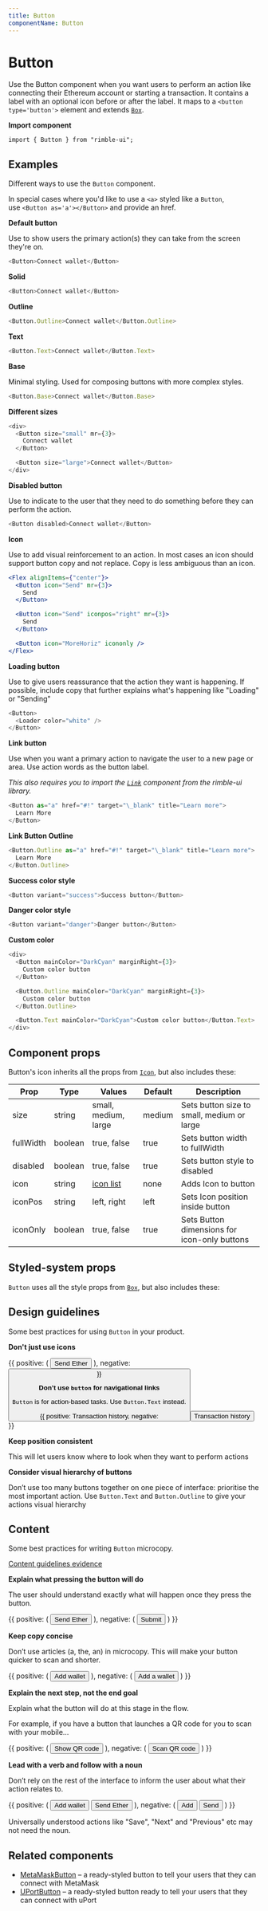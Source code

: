 ```yaml
---
title: Button
componentName: Button
---
```



# Button

Use the Button component when you want users to perform an action like connecting their Ethereum account or starting a transaction. It contains a label with an optional icon before or after the label. It maps to a `<button type='button'>` element and extends [`Box`](/components/rimble-ui/Box).

**Import component**

```lang=jsx
import { Button } from "rimble-ui";
```

## Examples

Different ways to use the `Button` component.

In special cases where you'd like to use a `<a>` styled like a `Button`, use `<Button as='a'></Button>` and provide an href.

**Default button**

Use to show users the primary action(s) they can take from the screen they're on.

```js is=react-live
<Button>Connect wallet</Button>
```

**Solid**

```js is=react-live
<Button>Connect wallet</Button>
```

**Outline**

```js is=react-live
<Button.Outline>Connect wallet</Button.Outline>
```

**Text**

```js is=react-live
<Button.Text>Connect wallet</Button.Text>
```

**Base**

Minimal styling. Used for composing buttons with more complex styles.

```js is=react-live
<Button.Base>Connect wallet</Button.Base>
```

**Different sizes**

```js is=react-live
<div>
  <Button size="small" mr={3}>
    Connect wallet
  </Button>

  <Button size="large">Connect wallet</Button>
</div>
```

**Disabled button**

Use to indicate to the user that they need to do something before they can perform the action.

```js is=react-live
<Button disabled>Connect wallet</Button>
```

**Icon**

Use to add visual reinforcement to an action. In most cases an icon should support button copy and not replace. Copy is less ambiguous than an icon.

```jsx is=react-live
<Flex alignItems={"center"}>
  <Button icon="Send" mr={3}>
    Send
  </Button>

  <Button icon="Send" iconpos="right" mr={3}>
    Send
  </Button>

  <Button icon="MoreHoriz" icononly />
</Flex>
```

**Loading button**

Use to give users reassurance that the action they want is happening. If possible, include copy that further explains what's happening like "Loading" or "Sending"

```js is=react-live
<Button>
  <Loader color="white" />
</Button>
```

**Link button**

Use when you want a primary action to navigate the user to a new page or area. Use action words as the button label.

_This also requires you to import the [`Link`](/components/rimble-ui/Link) component from the rimble-ui library._

```js is=react-live
<Button as="a" href="#!" target="\_blank" title="Learn more">
  Learn More
</Button>
```

**Link Button Outline**

```js is=react-live
<Button.Outline as="a" href="#!" target="\_blank" title="Learn more">
  Learn More
</Button.Outline>
```

**Success color style**

```js is=react-live
<Button variant="success">Success button</Button>
```

**Danger color style**

```js is=react-live
<Button variant="danger">Danger button</Button>
```

**Custom color**

```js is=react-live
<div>
  <Button mainColor="DarkCyan" marginRight={3}>
    Custom color button
  </Button>

  <Button.Outline mainColor="DarkCyan" marginRight={3}>
    Custom color button
  </Button.Outline>

  <Button.Text mainColor="DarkCyan">Custom color button</Button.Text>
</div>
```

## Component props

Button's icon inherits all the props from [`Icon`](/components/rimble-ui/Icon), but also includes these:

| Prop      | Type    | Values                                                           | Default | Description                                  |
| --------- | ------- | ---------------------------------------------------------------- | ------- | -------------------------------------------- |
| size      | string  | small, medium, large                                             | medium  | Sets button size to small, medium or large   |
| fullWidth | boolean | true, false                                                      | true    | Sets button width to fullWidth               |
| disabled  | boolean | true, false                                                      | true    | Sets button style to disabled                |
| icon      | string  | [icon list](https://github.com/jxnblk/rmdi/blob/master/ICONS.md) | none    | Adds Icon to button                          |
| iconPos   | string  | left, right                                                      | left    | Sets Icon position inside button             |
| iconOnly  | boolean | true, false                                                      | true    | Sets Button dimensions for icon-only buttons |

## Styled-system props

`Button` uses all the style props from [`Box`](/components/rimble-ui/Box), but also includes these:

<PropsTable propMetaData={props.propMetaData} />

## Design guidelines

Some best practices for using `Button` in your product.

**Don't just use icons**

<DoDont>
  {{
    positive: (
      <Button icon="Send" mb="3">
        Send Ether
      </Button>
    ),
    negative: <Button icon="Send" mb="3" />
  }}
</DoDont>

**Don’t use `button` for navigational links**

`Button` is for action-based tasks. Use `Button.Text` instead.

<DoDont>
  {{
    positive: <Button.Text mb="3">Transaction history</Button.Text>,
    negative: <Button mb="3">Transaction history</Button>
  }}
</DoDont>

**Keep position consistent**

This will let users know where to look when they want to perform actions

**Consider visual hierarchy of buttons**

Don’t use too many buttons together on one piece of interface: prioritise the most important action. Use `Button.Text` and `Button.Outline` to give your actions visual hierarchy

<TransactionFeeCard />

## Content

Some best practices for writing `Button` microcopy.

[Content guidelines evidence](https://readabilityguidelines.myxwiki.org/xwiki/bin/view/User%20centred%20design/Links/)

**Explain what pressing the button will do**

The user should understand exactly what will happen once they press the button.

<DoDont>
  {{
    positive: (
      <Button my={3} size="medium">
        Send Ether
      </Button>
    ),
    negative: (
      <Button my={3} size="medium">
        Submit
      </Button>
    )
  }}
</DoDont>

**Keep copy concise**

Don’t use articles (a, the, an) in microcopy. This will make your button quicker to scan and shorter.

<DoDont>
  {{
    positive: (
      <Button my={3} size="medium">
        Add wallet
      </Button>
    ),
    negative: (
      <Button my={3} size="medium">
        Add a wallet
      </Button>
    )
  }}
</DoDont>

**Explain the next step, not the end goal**

Explain what the button will do at this stage in the flow.

For example, if you have a button that launches a QR code for you to scan with your mobile...

<DoDont>
  {{
    positive: (
      <Button my={3} size="medium">
        Show QR code
      </Button>
    ),
    negative: (
      <Button my={3} size="medium">
        Scan QR code
      </Button>
    )
  }}
</DoDont>

**Lead with a verb and follow with a noun**

Don’t rely on the rest of the interface to inform the user about what their action relates to.

<DoDont>
  {{
    positive: (
      <Box>
        <Box mb={3}>
          <Button size="medium">Add wallet</Button>
        </Box>
        <Button size="medium">Send Ether</Button>
      </Box>
    ),
    negative: (
      <Box>
        <Box mb={3}>
          <Button icon="AddCircle">Add</Button>
        </Box>
        <Button icon="Send">Send</Button>
      </Box>
    )
  }}
</DoDont>

Universally understood actions like "Save", "Next" and "Previous" etc may not need the noun.

## Related components

- [MetaMaskButton](/components/rimble-ui/MetaMaskButton) – a ready-styled button to tell your users that they can connect with MetaMask
- [UPortButton](components/rimble-ui/UPortButton) – a ready-styled button ready to tell your users that they can connect with uPort
